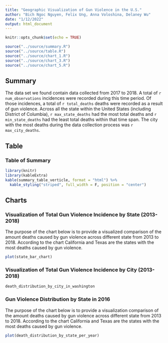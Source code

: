 ```yaml
---
title: "Geographic Visualization of Gun Violence in the U.S."
author: "Bich Ngoc Nguyen, Felix Ung, Anna Voloshina, Delaney Wu"
date: "1/12/2022"
output: html_document
---
```

```r
knitr::opts_chunk$set(echo = TRUE)
```

```r
source("../source/summary.R")
source("../source/table.R")
source("../source/chart_1.R")
source("../source/chart_3.R")
source("../source/chart_5.R")
```

## Summary
The data set we found contain data collected from 2017 to 2018. A total of `r num_observations` incidences were recorded during this time period. Of those incidences, a total of `r total_deaths` deaths were recorded as a result of gun violence. Across all the state within the United States (including District of Columbia), `r max_state_deaths` had the most total deaths and `r min_state_deaths` had the least total deaths within that time span. The city with the most deaths during the data collection process was `r max_city_deaths`. 


## Table
### Table of Summary 
```r
library(knitr)
library(kableExtra)
kable(summary_table_verticle, format = "html") %>%
  kable_styling("striped", full_width = F, position = "center")  
```

## Charts
### Visualization of Total Gun Violence Incidence by State (2013-2018)

The purpose of the chart below is to provide a visualized comparison of the amount deaths caused by gun violence across different state from 2013 to 2018. According to the chart California and Texas are the states with the most deaths caused by gun violence.

```r
plot(state_bar_chart)
```

### Visualization of Total Gun Violence Incidence by City (2013-2018)
```r
death_distribution_by_city_in_washington
```

### Gun Violence Distribution by State in 2016

The purpose of the chart below is to provide a visualization comparison of the amount deaths caused by gun violence across different state from 2013 to 2018. According to the chart California and Texas are the states with the most deaths caused by gun violence.

```r
plot(death_distribution_by_state_per_year)
```
